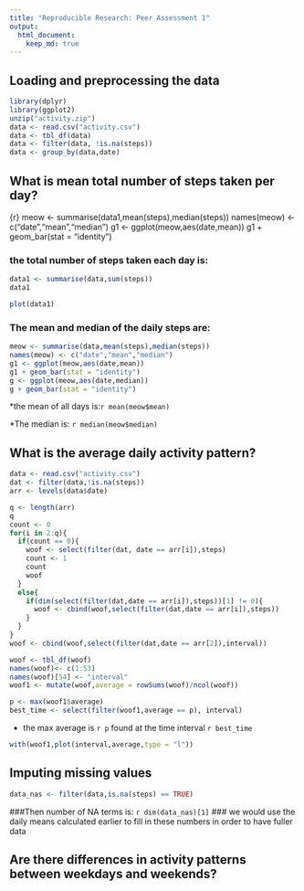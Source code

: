 ```yaml
---
title: "Reproducible Research: Peer Assessment 1"
output: 
  html_document:
    keep_md: true
---
```



## Loading and preprocessing the data
```r
library(dplyr)
library(ggplot2)
unzip("activity.zip")
data <- read.csv("activity.csv")
data <- tbl_df(data)
data <- filter(data, !is.na(steps))
data <- group_by(data,date)
```


## What is mean total number of steps taken per day?

{r}
meow <- summarise(data1,mean(steps),median(steps))
names(meow) <- c("date","mean","median")
g1 <- ggplot(meow,aes(date,mean))
g1 + geom_bar(stat = "identity")

### the total number of steps taken each day is:
```r
data1 <- summarise(data,sum(steps))
data1
```
```r
plot(data1)
```

### The mean and median of the daily steps are:
```r
meow <- summarise(data,mean(steps),median(steps))
names(meow) <- c("date","mean","median")
g1 <- ggplot(meow,aes(date,mean))
g1 + geom_bar(stat = "identity")
g <- ggplot(meow,aes(date,median))
g + geom_bar(stat = "identity")
```

*the mean of all days is:`r mean(meow$mean)`

*The median is: `r median(meow$median)`

## What is the average daily activity pattern?

```r
data <- read.csv("activity.csv")
dat <- filter(data,!is.na(steps))
arr <- levels(data$date)

q <- length(arr)
q
count <- 0
for(i in 2:q){
  if(count == 0){
    woof <- select(filter(dat, date == arr[i]),steps)
    count <- 1
    count
    woof
  }
  else{
    if(dim(select(filter(dat,date == arr[i]),steps))[1] != 0){
      woof <- cbind(woof,select(filter(dat,date == arr[i]),steps))
    }
  }
}
woof <- cbind(woof,select(filter(dat,date == arr[2]),interval))

woof <- tbl_df(woof)
names(woof)<- c(1:53)
names(woof)[54] <- "interval"
woof1 <- mutate(woof,average = rowSums(woof)/ncol(woof))

p <- max(woof1$average)
best_time <- select(filter(woof1,average == p), interval)
```

* the max average is `r p ` found at the time interval `r best_time`

```r
with(woof1,plot(interval,average,type = "l"))
```




## Imputing missing values

```r
data_nas <- filter(data,is.na(steps) == TRUE)
```
###Then number of NA terms is: `r dim(data_nas)[1]`
### we would use the daily means calculated earlier to fill in these numbers in order to have fuller data





## Are there differences in activity patterns between weekdays and weekends?
